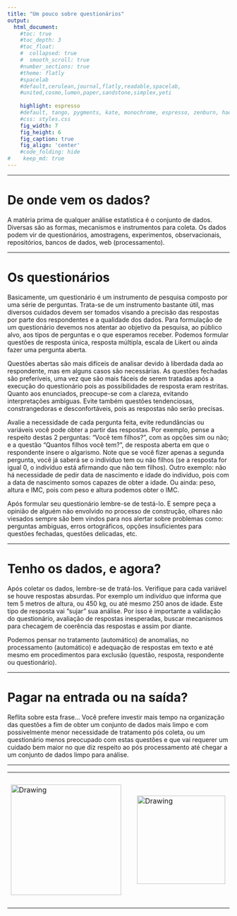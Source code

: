 ```yaml
---
title: "Um pouco sobre questionários"
output:
  html_document:                    
    #toc: true                       
    #toc_depth: 3                    
    #toc_float:                      
    #  collapsed: true
    #  smooth_scroll: true
    #number_sections: true           
    #theme: flatly
    #spacelab
    #default,cerulean,journal,flatly,readable,spacelab,
    #united,cosmo,lumen,paper,sandstone,simplex,yeti
    
    highlight: espresso
    #default, tango, pygments, kate, monochrome, espresso, zenburn, haddock, and textmate
    #css: styles.css                
    fig_width: 7                    
    fig_height: 6                   
    fig_caption: true               
    fig_align: 'center'
    #code_folding: hide              
#    keep_md: true                   
---
```


---

# De onde vem os dados?

A matéria prima de qualquer análise estatística é o conjunto de dados. Diversas são as formas, mecanismos e instrumentos para coleta. Os dados podem vir de questionários, amostragens, experimentos, observacionais, repositórios, bancos de dados, web (processamento).

---

# Os questionários

Basicamente, um questionário é um instrumento de pesquisa composto por uma série de perguntas. Trata-se de um instrumento bastante útil, mas diversos cuidados devem ser tomados visando a precisão das respostas por parte dos respondentes e a qualidade dos dados. Para formulação de um questionário devemos nos atentar ao objetivo da pesquisa, ao público alvo, aos tipos de perguntas e o que esperamos receber. Podemos formular questões de resposta única, resposta múltipla, escala de Likert ou ainda fazer uma pergunta aberta.

Questões abertas são mais difíceis de analisar devido à liberdada dada ao respondente, mas em alguns casos são necessárias. As questões fechadas são preferíveis, uma vez que são mais fáceis de serem tratadas após a execução do questionário pois as possibilidades de resposta eram restritas. Quanto aos enunciados, preocupe-se com a clareza, evitando interpretações ambiguas. Evite também questões tendenciosas, constrangedoras e desconfortáveis, pois as respostas não serão precisas. 

Avalie a necessidade de cada pergunta feita, evite redundâncias ou variáveis você pode obter a partir das respostas. Por exemplo, pense a respeito destas 2 perguntas: "Você tem filhos?", com as opções sim ou não; e a questão "Quantos filhos você tem?", de resposta aberta em que o respondente insere o algarismo. Note que se você fizer apenas a segunda pergunta, você já saberá se o indivíduo tem ou não filhos (se a resposta for igual 0, o indivíduo está afirmando que não tem filhos). Outro exemplo: não há necessidade de pedir data de nascimento e idade do indivíduo, pois com a data de nascimento somos capazes de obter a idade. Ou ainda: peso, altura e IMC, pois com peso e altura podemos obter o IMC.

Após formular seu questionário lembre-se de testá-lo. E sempre peça a opinião de alguém não envolvido no processo de construção, olhares não viesados sempre são bem vindos para nos alertar sobre problemas como: perguntas ambiguas, erros ortográficos, opções insuficientes para questões fechadas, questões delicadas, etc. 

---

# Tenho os dados, e agora?

Após coletar os dados, lembre-se de tratá-los. Verifique para cada variável se houve respostas absurdas. Por exemplo um indivíduo que informa que tem 5 metros de altura, ou 450 kg, ou até mesmo 250 anos de idade. Este tipo de resposta vai "sujar" sua análise. Por isso é importante a validação do questionário, avaliação de respostas inesperadas, buscar mecanismos para checagem de coerência das respostas e assim por diante.

Podemos pensar no tratamento (automático) de anomalias, no processamento (automático) e adequação de respostas em texto e até mesmo em procedimentos para exclusão (questão, resposta, respondente ou questionário).

---

# Pagar na entrada ou na saída?

Reflita sobre esta frase... Você prefere investir mais tempo na organização das questões a fim de obter um conjunto de dados mais limpo e com possivelmente menor necessidade de tratamento pós coleta, ou um questionário menos preocupado com estas questões e que vai requerer um cuidado bem maior no que diz respeito ao pós processamento até chegar a um conjunto de dados limpo para análise.

---


<center>

<table><tr>

<td> <img src="img/dest-texto-2.png" alt="Drawing" style="width: 250px;"/> </td>

<td> &nbsp; &nbsp; &nbsp; &nbsp; &nbsp; &nbsp; </td>

<td> <img src="img/ufpr-transparent-600px.png" alt="Drawing" style="width: 200px;"/> </td>

<td> &nbsp; &nbsp; &nbsp; &nbsp; &nbsp; &nbsp; </td>

<td> <img src="img/logo-leg.png" alt="Drawing" style="width: 300px;"/> </td>

</center>


<div class="tocify-extend-page" data-unique="tocify-extend-page" style="height: 0;"></div>